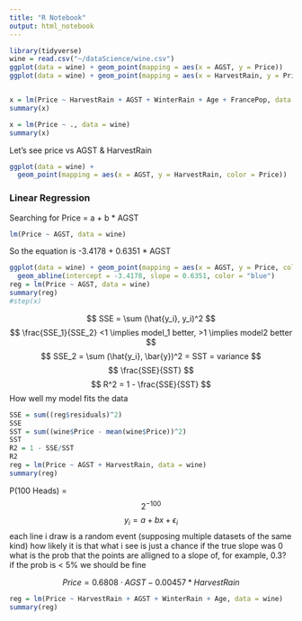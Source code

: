 ```yaml
---
title: "R Notebook"
output: html_notebook
---
```


```r
library(tidyverse)
wine = read.csv("~/dataScience/wine.csv")
ggplot(data = wine) + geom_point(mapping = aes(x = AGST, y = Price))
ggplot(data = wine) + geom_point(mapping = aes(x = HarvestRain, y = Price))


x = lm(Price ~ HarvestRain + AGST + WinterRain + Age + FrancePop, data = wine)
summary(x)

x = lm(Price ~ ., data = wine)
summary(x)
```
Let's see price vs AGST & HarvestRain
```r
ggplot(data = wine) + 
  geom_point(mapping = aes(x = AGST, y = HarvestRain, color = Price))
```
### Linear Regression

Searching for Price = a + b * AGST
```r
lm(Price ~ AGST, data = wine)
```
So the equation is -3.4178 + 0.6351 * AGST
```r
ggplot(data = wine) + geom_point(mapping = aes(x = AGST, y = Price, color = Price)) + 
  geom_abline(intercept = -3.4178, slope = 0.6351, color = "blue")
reg = lm(Price ~ AGST, data = wine)
summary(reg)
#step(x)
```

$$ SSE = \sum (\hat{y_i}, y_i)^2 $$
$$ \frac{SSE_1}{SSE_2} <1 \implies model_1 better, >1 \implies model2 better $$
$$ SSE_2 = \sum (\hat{y_i}, \bar{y})^2 = SST = variance $$
$$ \frac{SSE}{SST} $$
$$ R^2 = 1 - \frac{SSE}{SST} $$
How well my model fits the data

```r
SSE = sum((reg$residuals)^2)
SSE
SST = sum((wine$Price - mean(wine$Price))^2)
SST
R2 = 1 - SSE/SST
R2
reg = lm(Price ~ AGST + HarvestRain, data = wine)
summary(reg)
```

P(100 Heads) = $$2^{-100}$$
$$ y_i = a + bx + \epsilon_i $$
each line i draw is a random event (supposing multiple datasets of the same kind)
how likely it is that what i see is just a chance
if the true slope was 0 what is the prob that the points are alligned to a slope of, for example, 0.3?
if the prob is < 5% we should be fine

$$ Price = 0.6808 \cdot AGST -0.00457 * HarvestRain $$
```r
reg = lm(Price ~ HarvestRain + AGST + WinterRain + Age, data = wine)
summary(reg)
```

